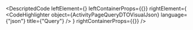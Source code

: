 
<DescriptedCode
  leftElement={<ActivityPageQueryDTODesc />}
  leftContainerProps={{}}
  rightElement={
    <CodeHighlighter
      object={ActivityPageQueryDTOVisualJson}
      language={"json"}
      title={"Query"}
    />
  }
  rightContainerProps={{}}
/>
